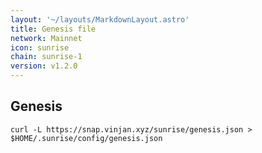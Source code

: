 ```yaml
---
layout: '~/layouts/MarkdownLayout.astro'
title: Genesis file
network: Mainnet
icon: sunrise
chain: sunrise-1
version: v1.2.0
---
```

## Genesis 

```
curl -L https://snap.vinjan.xyz/sunrise/genesis.json > $HOME/.sunrise/config/genesis.json
```
